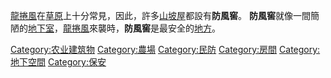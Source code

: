 {{Multiple issues|
{{Unreferenced|time=2012-12-27T12:29:06+00:00 }}
{{Cleanup rewrite|time=2021-08-31T11:59:34+00:00}}
}}
[[龍捲風|龍捲風]]在[[草原|草原]]上十分常見，因此，許多[[山坡屋|山坡屋]]都設有'''防風窖'''。
'''防風窖'''就像一間簡陋的[[地下室|地下室]]，[[龍捲風|龍捲風]]來襲時，'''防風窖'''是最安全的[[地方|地方]]。

{{人造或與人有關的地下設施}}
[[Category:农业建筑物|Category:农业建筑物]]
[[Category:農場|Category:農場]]
[[Category:民防|Category:民防]]
[[Category:房間|Category:房間]]
[[Category:地下空間|Category:地下空間]]
[[Category:保安|Category:保安]]
{{weather-stub}}